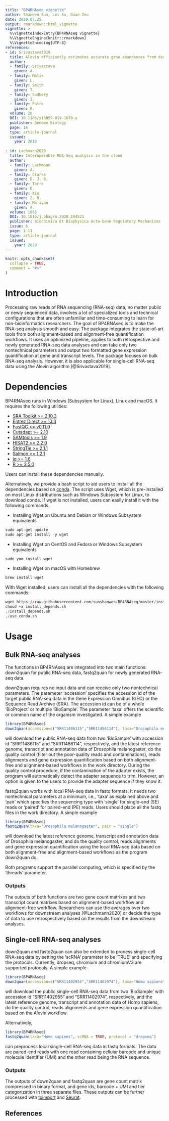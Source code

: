 ```yaml
---
title: "BP4RNAseq vignette"
author: Shanwen Sun, Lei Xu, Quan Zou
date: 2020.07.25
output: rmarkdown::html_vignette
vignette: >
  %\VignetteIndexEntry{BP4RNAseq vignette}
  %\VignetteEngine{knitr::rmarkdown}
  %\VignetteEncoding{UTF-8}
references:
- id: Srivastava2019
  title: Alevin efficiently estimates accurate gene abundances from dscRNA-seq data
  author: 
  - family: Srivastava
    given: A.
  - family: Malik
    given: L.
  - family: Smith
    given: T.    
  - family: Sudbery
    given: I.
  - family: Patro
    given: R.
  volume: 20
  DOI: 10.1186/s13059-019-1670-y
  publisher: Genome Biology
  page: 16
  type: article-journal
  issued:
    year: 2019
    
- id: Lachmann2020
  title: Interoperable RNA-Seq analysis in the cloud
  author: 
  - family: Lachmann
    given: A.
  - family: Clarke
    given: D. J. B.
  - family: Torre
    given: D.    
  - family: Xie
    given: Z. R.
  - family: Ma'ayan
    given: A.
  volume: 1863
  DOI: 10.1016/j.bbagrm.2020.194521
  publisher: Biochimica Et Biophysica Acta-Gene Regulatory Mechanisms
  issue: 6
  page: 1-11
  type: article-journal
  issued:
    year: 2020
---
```


```r
knitr::opts_chunk$set(
  collapse = TRUE,
  comment = "#>"
)
```

# Introduction

Processing raw reads of RNA sequencing (RNA-seq) data, no matter public or newly sequenced data, involves a lot of specialized tools and technical configurations that are often unfamiliar and time-consuming to learn for non-bioinformatics researchers. The goal of BP4RNAseq is to make the RNA-seq analysis smooth and easy. The package integrates the state-of-art tools from both alignment-based and alignment-free quantification workflows. It uses an optimized pipeline, applies to both retrospective and newly generated RNA-seq data analyses and can take only two nontechnical parameters and output two formatted gene expression quantification at gene and transcript levels. The package focuses on bulk RNA-seq analysis. However, it is also applicable for single-cell RNA-seq data using the Alevin algorithm [@Srivastava2019].

# Dependencies 

BP4RNAseq runs in Windows (Subsystem for Linux), Linux and macOS. It requires the following utilities:

* [SRA Toolkit >= 2.10.3](https://trace.ncbi.nlm.nih.gov/Traces/sra/sra.cgi?view=toolkit_doc)
* [Entrez Direct >= 13.3](https://www.ncbi.nlm.nih.gov/books/NBK179288/)
* [FastQC >= v0.11.9](https://www.bioinformatics.babraham.ac.uk/projects/fastqc/)
* [Cutadapt >= 2.10](https://cutadapt.readthedocs.io/en/stable/)
* [SAMtools >= 1.9](http://www.htslib.org/)
* [HISAT2 >= 2.2.0](http://daehwankimlab.github.io/hisat2/)
* [StringTie >= 2.1.1](https://ccb.jhu.edu/software/stringtie/)
* [Salmon >= 1.2.1](https://combine-lab.github.io/salmon/)  
* [jq >= 1.6](https://stedolan.github.io/jq/)
* [R >= 3.5.0](https://www.r-project.org/)

Users can install these dependencies manually.  

Alternatively, we provide a bash script to aid users to install all the dependencies based on [conda](https://docs.conda.io/en/latest/). The script uses Wget, which is pre-installed on most Linux distributions such as Windows Subsystem for Linux, to download conda. If wget is not installed, users can easily install it with the following commands. 

* Installing Wget on Ubuntu and Debian or Windows Subsystem equivalents
```r
sudo apt-get update 
sudo apt-get install -y wget
```
* Installing Wget on CentOS and Fedora or Windows Subsystem equivalents
```r
sudo yum install wget
```
* Installing Wget on macOS with Homebrew
```r
brew install wget
```

With Wget installed, users can install all the dependencies with the following commands:
``` r
wget https://raw.githubusercontent.com/sunshanwen/BP4RNAseq/master/install_depends.sh
chmod +x install_depends.sh
./install_depends.sh
./use_conda.sh
```

# Usage

## Bulk RNA-seq analyses
The functions in BP4RNAseq are integrated into two main functions: down2quan for public RNA-seq data, fastq2quan for newly generated RNA-seq data. 

down2quan requires no input data and can receive only two nontechnical parameters. The parameter 'accession' specifies the accession id of the target public RNA-seq data in the Gene Expression Omnibus (GEO) or the Sequence Read Archive (SRA). The accession id can be of a whole 'BioProject' or multiple 'BioSample'. The parameter 'taxa' offers the scientific or common name of the organism investigated. A simple example 
``` r
library(BP4RNAseq)
down2quan(accession=c("SRR11486115","SRR11486114"), taxa="Drosophila melanogaster")
```
will download the public RNA-seq data from two 'BioSample' with accession id "SRR11486115" and "SRR11486114", respectively, and the latest reference genome, transcript and annotation data of Drosophila melanogaster, do the quality control (filter out the poor-quality reads and contaminations), reads alignments and gene expression quantification based on both alignment-free and alignment-based workflows in the work directory. During the quality control procedure, if the contamination of the adapter exists, the program will automatically detect the adapter sequence to trim. However, an option is given to the users to provide the adapter sequence if they know it. 

fastq2quan works with local RNA-seq data in fastq formats. It needs two nontechnical parameters at a minimum, i.e., 'taxa' as explained above and 'pair' which specifies the sequencing type with 'single' for single-end (SE) reads or 'paired' for paired-end (PE) reads. Users should place all the fastq files in the work directory. A simple example 
``` r
library(BP4RNAseq)
fastq2quan(taxa="Drosophila melanogaster", pair = "single")
```
will download the latest reference genome, transcript and annotation data of Drosophila melanogaster, and do the quality control, reads alignments and gene expression quantification using the local RNA-seq data based on both alignment-free and alignment-based workflows as the program down2quan do. 

Both programs support the parallel computing, which is specified by the 'threads' parameter. 

### Outputs

The outputs of both functions are two gene count matrixes and two transcript count matrixes based on alignment-based workflow and alignment-free workflow. Researchers can use the averages over two workflows for downstream analyses [@Lachmann2020] or decide the type of data to use retrospectively based on the results from the downstream analyses.

## Single-cell RNA-seq analyses

down2quan and fastq2quan can also be extended to process single-cell RNA-seq data by setting the 'scRNA' parameter to be 'TRUE' and specifying the protocols. Currently, dropseq, chromium and chromiumV3 are supported protocols. A simple example 
``` r
library(BP4RNAseq)
down2quan(accession=c("SRR11402955","SRR11402974"), taxa="Homo sapiens", scRNA = TRUE, protocol = "dropseq")
```
will download the public single-cell RNA-seq data from two 'BioSample' with accession id "SRR11402955" and "SRR11402974", respectively, and the latest reference genome, transcript and annotation data of Homo sapiens, do the quality control, reads alignments and gene expression quantification based on the Alevin workflow.

Alternatively,
``` r
library(BP4RNAseq)
fastq2quan(taxa="Homo sapiens", scRNA = TRUE, protocol = "dropseq")
```
can preprocess local single-cell RNA-seq data in fastq formats. The data are paired-end reads with one read containing cellular barcode and unique molecule identifier (UMI) and the other read being the RNA sequence.

### Outputs 

The outputs of down2quan and fastq2quan are gene count matrix compressed in binary format, and gene ids, barcode + UMI and tier categorization in three separate files. These outputs can be further processed with [tximport](https://bioconductor.org/packages/devel/bioc/vignettes/tximport/inst/doc/tximport.html) and [Seurat](https://satijalab.org/seurat/).

## References

